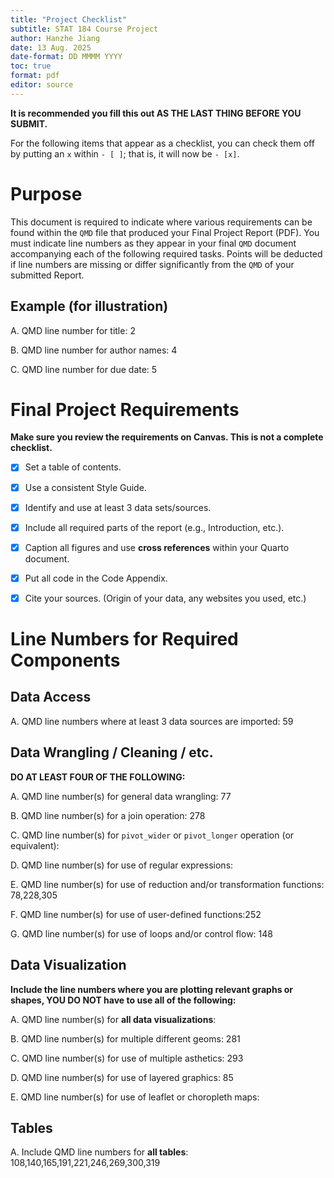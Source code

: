 ```yaml
---
title: "Project Checklist"
subtitle: STAT 184 Course Project
author: Hanzhe Jiang
date: 13 Aug. 2025
date-format: DD MMMM YYYY
toc: true
format: pdf
editor: source
---
```


\newpage

**It is recommended you fill this out AS THE LAST THING BEFORE YOU SUBMIT.**

::: callout-note
For the following items that appear as a checklist, you can check them off by putting an `x` within `- [ ]`; that is, it will now be `- [x]`.
:::

# Purpose

This document is required to indicate where various requirements can be found within the `QMD` file that produced your Final Project Report (PDF). You must indicate line numbers as they appear in your final `QMD` document accompanying each of the following required tasks. Points will be deducted if line numbers are missing or differ significantly from the `QMD` of your submitted Report.

## Example (for illustration)

A. QMD line number for title: 2

B. QMD line number for author names: 4

C. QMD line number for due date: 5

\newpage

# Final Project Requirements

**Make sure you review the requirements on Canvas. This is not a complete checklist.**

-   [x] Set a table of contents.

-   [x] Use a consistent Style Guide.

-   [x] Identify and use at least 3 data sets/sources.

-   [x] Include all required parts of the report (e.g., Introduction, etc.).

-   [x] Caption all figures and use **cross references** within your Quarto document.

-   [x] Put all code in the Code Appendix.

-   [x] Cite your sources. (Origin of your data, any websites you used, etc.)

# Line Numbers for Required Components

## Data Access

A. QMD line numbers where at least 3 data sources are imported: 59

## Data Wrangling / Cleaning / etc.

**DO AT LEAST FOUR OF THE FOLLOWING:**

A. QMD line number(s) for general data wrangling: 77

B. QMD line number(s) for a join operation: 278

C. QMD line number(s) for `pivot_wider` or `pivot_longer` operation (or equivalent):

D. QMD line number(s) for use of regular expressions:

E. QMD line number(s) for use of reduction and/or transformation functions: 78,228,305

F. QMD line number(s) for use of user-defined functions:252

G. QMD line number(s) for use of loops and/or control flow: 148

## Data Visualization

**Include the line numbers where you are plotting relevant graphs or shapes, YOU DO NOT have to use all of the following:**

A. QMD line number(s) for **all data visualizations**:

B. QMD line number(s) for multiple different geoms: 281

C. QMD line number(s) for use of multiple asthetics: 293

D. QMD line number(s) for use of layered graphics: 85

E. QMD line number(s) for use of leaflet or choropleth maps:

## Tables

A. Include QMD line numbers for **all tables**: 108,140,165,191,221,246,269,300,319
